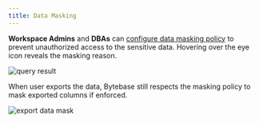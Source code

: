 ```yaml
---
title: Data Masking
---
```


**Workspace Admins** and **DBAs** can [configure data masking policy](/security/data-masking/overview) to prevent unauthorized access to the sensitive data. Hovering over the eye icon reveals the masking reason.

![query result](/content/docs/sql-editor/bb-masking-reason.webp)

When user exports the data, Bytebase still respects the masking policy to mask exported columns if enforced.

![export data mask](/content/docs/sql-editor/export-data-mask.webp)
